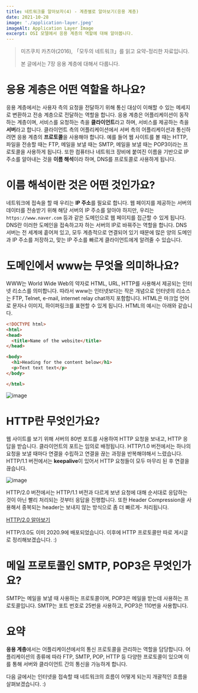 ```yaml
---
title: 네트워크를 알아보자(4) - 계층별로 알아보기(응용 계층)
date: 2021-10-28
image: './application-layer.jpeg'
imageAlt: Application Layer Image
excerpt: OSI 모델에서 응용 계층의 역할에 대해 알아봅니다.
---
```


> 미즈쿠치 카츠야(2016), 「모두의 네트워크」를 읽고 요약-정리한 자료입니다.
>
> 본 글에서는 7장 응용 계층에 대해서 다룹니다.

# 응용 계층은 어떤 역할을 하나요?

응용 계층에서는 사용자 측의 요청을 전달하기 위해 통신 대상이 이해할 수 있는 메세지로 변환하고
전송 계층으로 전달하는 역할을 합니다. 응용 계층은 어플리케이션이 동작하는 계층이며, 서비스를 요청하는 측을
**클라이언트**라고 하며, 서비스를 제공하는 측을 **서버**라고 합니다. 클라이언트 측의 어플리케이션에서
서버 측의 어플리케이션과 통신하려면 응용 계층의 **프로토콜**을 사용해야 합니다. 예를 들어 웹 사이트를
볼 때는 HTTP, 파일을 전송할 때는 FTP, 메일을 보낼 때는 SMTP, 메일을 보낼 때는 POP3이라는 프로토콜을
사용하게 됩니다. 또한 컴퓨터나 네트워크 장비에 붙여진 이름을 기반으로 IP 주소를 알아내는 것을 **이름 해석**이라
하며, DNS를 프로토콜로 사용하게 됩니다.

# 이름 해석이란 것은 어떤 것인가요?

네트워크에 접속을 할 때 우리는 **IP 주소**를 필요로 합니다. 웹 페이지를 제공하는 서버의 데이터를 전송받기 위해
해당 서버의 IP 주소를 알아야 하지만, 우리는 `https://www.naver.com` 등과 같은 도메인으로 웹 페이지를 접근할
수 있게 됩니다. DNS란 이러한 도메인을 접속하고자 하는 서버의 IP로 바꿔주는 역할을 합니다. DNS 서버는 전 세계에
흩어져 있고, 모두 계층적으로 연결되어 있기 때문에 많은 양의 도메인과 IP 주소를 저장하고, 맞는 IP 주소를 빠르게
클라이언트에게 알려줄 수 있습니다.

# 도메인에서 www는 무엇을 의미하나요?

WWW는 World Wide Web의 약자로 HTML, URL, HTTP를 사용해서 제공되는 인터넷 리소스를 의미합니다.
따라서 www는 인터넷보다는 작은 개념으로 인터넷의 리소스는 FTP, Telnet, e-mail, internet relay chat까지
포함합니다. HTML은 마크업 언어로 문자나 이미지, 하이퍼링크를 표현할 수 있게 됩니다. HTML의 예시는 아래와 같습니다.

```html
<!DOCTYPE html>
<html>
<head>
  <title>Name of the website</title>
</head>

<body>
  <h1>Heading for the content below</h1>
  <p>Text text text</p>
</body>

</html>
```

![image](./html-example.png)

# HTTP란 무엇인가요?

웹 사이트를 보기 위해 서버의 80번 포트를 사용하여 HTTP 요청을 보내고, HTTP 응답을 받습니다. 클라이언트의 포트는
임의로 배정됩니다.  HTTP/1.0 버전에서는 하나의 요청을 보낼 때마다 연결을 수립하고 연결을 끊는 과정을 반복해야해서
느렸습니다. HTTP/1.1 버전에서는 **keepalive**이 있어서 HTTP 요청들이 모두 마무리 된 후 연결을 끊습니다.

![image](./http1-1.png)

HTTP/2.0 버전에서는 HTTP/1.1 버전과 다르게 보낸 요청에 대해 순서대로 응답하는 것이 아닌 빨리 처리되는 것부터
응답을 진행합니다. 또한 Header Compression을 사용해서 중복되는 header는 보내지 않는 방식으로 좀 더 빠르게-
처리됩니다.

[HTTP/2.0 알아보기](https://goodgid.github.io/HTTP-2.0/)

HTTP/3.0도 이미 2020.9에 배포되었습니다. 이후에 HTTP 프로토콜만 따로 게시글로 정리해보겠습니다. :)

# 메일 프로토콜인 SMTP, POP3은 무엇인가요?

SMTP는 메일을 보낼 때 사용하는 프로토콜이며, POP3은 메일을 받는데 사용하는 프로토콜입니다.
SMTP는 포트 번호로 25번을 사용하고, POP3은 110번을 사용합니다.

# 요약

**응용 계층**에서는 어플리케이션에서의 통신 프로토콜을 관리하는 역할을 담당합니다. 어플리케이션의 종류에 따라
FTP, SMTP, POP, HTTP 등 다양한 프로토콜이 있으며 이를 통해 서버와 클라이언트 간의 통신을 가능하게 합니다.

다음 글에서는 인터넷을 접속할 때 네트워크의 흐름이 어떻게 되는지 개괄적인 흐름을 살펴보겠습니다. :)